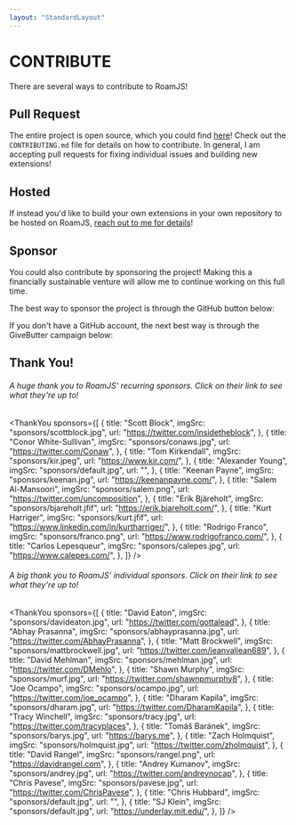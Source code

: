 ```yaml
---
layout: "StandardLayout"
---
```



# CONTRIBUTE

There are several ways to contribute to RoamJS!

## Pull Request

The entire project is open source, which you could find [here](https://github.com/dvargas92495/roam-js-extensions)! Check out the `CONTRIBUTING.md` file for details on how to contribute. In general, I am accepting pull requests for fixing individual issues and building new extensions!

## Hosted

If instead you'd like to build your own extensions in your own repository to be hosted on RoamJS, [reach out to me for details](/contact)!

## Sponsor

You could also contribute by sponsoring the project! Making this a financially sustainable venture will allow me to continue working on this full time.

The best way to sponsor the project is through the GitHub button below:

<GithubSponsor />

If you don't have a GitHub account, the next best way is through the GiveButter campaign below:

<GiveButter />

## Thank You!

###### A huge thank you to RoamJS' recurring sponsors. Click on their link to see what they're up to!

<ThankYou
  sponsors={[
    {
      title: "Scott Block",
      imgSrc: "sponsors/scottblock.jpg",
      url: "https://twitter.com/insidetheblock",
    },
    {
      title: "Conor White-Sullivan",
      imgSrc: "sponsors/conaws.jpg",
      url: "https://twitter.com/Conaw",
    },
    {
      title: "Tom Kirkendall",
      imgSrc: "sponsors/kir.jpeg",
      url: "https://www.kir.com/",
    },
    {
      title: "Alexander Young",
      imgSrc: "sponsors/default.jpg",
      url: "",
    },
    {
      title: "Keenan Payne",
      imgSrc: "sponsors/keenan.jpg",
      url: "https://keenanpayne.com/",
    },
    {
      title: "Salem Al-Mansoori",
      imgSrc: "sponsors/salem.png",
      url: "https://twitter.com/uncomposition",
    },
    {
      title: "Erik Bjäreholt",
      imgSrc: "sponsors/bjareholt.jfif",
      url: "https://erik.bjareholt.com/",
    },
    {
      title: "Kurt Harriger",
      imgSrc: "sponsors/kurt.jfif",
      url: "https://www.linkedin.com/in/kurtharriger/",
    },
    {
      title: "Rodrigo Franco",
      imgSrc: "sponsors/franco.png",
      url: "https://www.rodrigofranco.com/",
    },
    {
      title: "Carlos Lepesqueur",
      imgSrc: "sponsors/calepes.jpg",
      url: "https://www.calepes.com/",
    },
  ]}
/>

###### A big thank you to RoamJS' individual sponsors. Click on their link to see what they're up to!

<ThankYou
  sponsors={[
    {
      title: "David Eaton",
      imgSrc: "sponsors/davideaton.jpg",
      url: "https://twitter.com/gottalead",
    },
    {
      title: "Abhay Prasanna",
      imgSrc: "sponsors/abhayprasanna.jpg",
      url: "https://twitter.com/AbhayPrasanna",
    },
    {
      title: "Matt Brockwell",
      imgSrc: "sponsors/mattbrockwell.jpg",
      url: "https://twitter.com/jeanvaljean689",
    },
    {
      title: "David Mehlman",
      imgSrc: "sponsors/mehlman.jpg",
      url: "https://twitter.com/DMehlo",
    },
    {
      title: "Shawn Murphy",
      imgSrc: "sponsors/murf.jpg",
      url: "https://twitter.com/shawnpmurphy8",
    },
    {
      title: "Joe Ocampo",
      imgSrc: "sponsors/ocampo.jpg",
      url: "https://twitter.com/joe_ocampo",
    },
    {
      title: "Dharam Kapila",
      imgSrc: "sponsors/dharam.jpg",
      url: "https://twitter.com/DharamKapila",
    },
    {
      title: "Tracy Winchell",
      imgSrc: "sponsors/tracy.jpg",
      url: "https://twitter.com/tracyplaces",
    },
    {
      title: "Tomáš Baránek",
      imgSrc: "sponsors/barys.jpg",
      url: "https://barys.me",
    },
    {
      title: "Zach Holmquist",
      imgSrc: "sponsors/holmquist.jpg",
      url: "https://twitter.com/zholmquist",
    },
    {
      title: "David Rangel",
      imgSrc: "sponsors/rangel.png",
      url: "https://davidrangel.com",
    },
    {
      title: "Andrey Kumanov",
      imgSrc: "sponsors/andrey.jpg",
      url: "https://twitter.com/andreynocap",
    },
    {
      title: "Chris Pavese",
      imgSrc: "sponsors/pavese.jpg",
      url: "https://twitter.com/ChrisPavese",
    },
    {
      title: "Chris Hubbard",
      imgSrc: "sponsors/default.jpg",
      url: "",
    },
    {
      title: "SJ Klein",
      imgSrc: "sponsors/default.jpg",
      url: "https://underlay.mit.edu/",
    },
  ]}
/>
